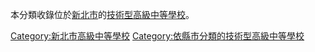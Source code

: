 本分類收錄位於[[新北市|新北市]]的[[技術型高級中等學校|技術型高級中等學校]]。

[[Category:新北市高級中等學校|Category:新北市高級中等學校]]
[[Category:依縣市分類的技術型高級中等學校|Category:依縣市分類的技術型高級中等學校]]